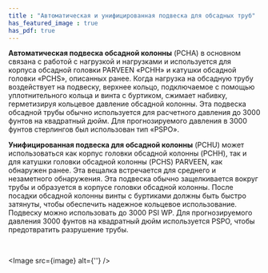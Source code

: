 ```yaml
---
title : "Автоматическая и унифицированная подвеска для обсадных труб"
has_featured_image : true
has_pdf: true
---
```



**Автоматическая подвеска обсадной колонны** (PCHA) в основном связана с работой с нагрузкой и нагрузками и используется для корпуса обсадной головки PARVEEN «PCHH» и катушки обсадной головки «PCHS», описанных ранее. Когда нагрузка на обсадную трубу воздействует на подвеску, верхнее кольцо, подключаемое с помощью уплотнительного кольца и винта с буртиком, сжимает набивку, герметизируя кольцевое давление обсадной колонны. Эта подвеска обсадной трубы обычно используется для расчетного давления до 3000 фунтов на квадратный дюйм. Для прогнозируемого давления в 3000 фунтов стерлингов был использован тип «PSPO».

**Унифицированная подвеска для обсадной колонны** (PCHU) может использоваться как корпус головки обсадной колонны (PCHH), так и для катушки головки обсадной колонны (PCHS) PARVEEN, как обнаружен ранее. Эта вещалка встречается для среднего и незаметного обнаружения. Эта подвеска обычно защелкивается вокруг трубы и образуется в корпусе головки обсадной колонны. После посадки обсадной колонны винты с буртиками должны быть быстро затянуты, чтобы обеспечить надежное кольцевое использование. Подвеску можно использовать до 3000 PSI WP. Для прогнозируемого давления 3000 фунтов на квадратный дюйм используется PSPO, чтобы предотвратить разрушение трубы.

<br />

<Image src={image} alt={''} />